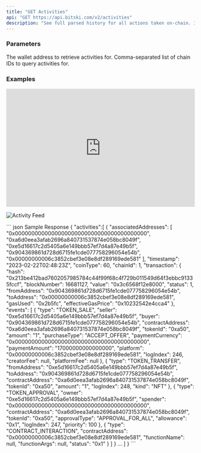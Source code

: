 ```yaml
---
title: "GET Activities"
api: "GET https://api.bitski.com/v2/activities"
description: "See full parsed history for all actions taken on-chain. Includes ENS resolution and multi-effect activity details for complex activity types."
---
```


### Parameters

<ParamField query="address" type="string" placeholder="0x1e1834a97f7bbab0175ef59788c1b9da30efd97b" required>
  The wallet address to retrieve activities for.
</ParamField>

<ParamField query="chainIds" type="string" placeholder="1" optional default="1,137">
  Comma-separated list of chain IDs to query activities for.
</ParamField>

### Examples
<iframe src="https://cdn.bitskistatic.com/docs-web/activity-feed.mp4" width="100%" height="315" frameborder="0" allowfullscreen></iframe>

![Activity Feed](/assets/images/activity.png)

<ResponseExample>
``` json Sample Response
{
  "activities":[
    {
      "associatedAddresses": [
        "0x0000000000000000000000000000000000000000",
        "0xa6d0eea3afab2696a840731537874e058bc8049f",
        "0xe5d16617c2d5405a6e149bbb57ef7d4a87e49b5f",
        "0x904369861d728d6715fe1cde077758296054e54b",
        "0x00000000006c3852cbef3e08e8df289169ede581"
      ],
      "timestamp": "2023-02-22T02:48:23Z",
      "coinType": 60,
      "chainId": 1,
      "transaction": {
        "hash": "0x213be412bad7602057985784c44f99f68c4f729b011549d64f3ebbc91335fccf",
        "blockNumber": 16681127,
        "value": "0x3c6568f12e8000",
        "status": 1,
        "fromAddress": "0x904369861d728d6715fe1cde077758296054e54b",
        "toAddress": "0x00000000006c3852cbef3e08e8df289169ede581",
        "gasUsed": "0x2b5fc",
        "effectiveGasPrice": "0x10232542e4cca4"
      },
      "events": [
        {
          "type": "TOKEN_SALE",
          "seller": "0xe5d16617c2d5405a6e149bbb57ef7d4a87e49b5f",
          "buyer": "0x904369861d728d6715fe1cde077758296054e54b",
          "contractAddress": "0xa6d0eea3afab2696a840731537874e058bc8049f",
          "tokenId": "0xa50",
          "amount": "1",
          "purchaseType": "ACCEPT_OFFER",
          "paymentCurrency": "0x0000000000000000000000000000000000000000",
          "paymentAmount": "17000000000000000",
          "platform": "0x00000000006c3852cbef3e08e8df289169ede581",
          "logIndex": 246,
          "creatorFee": null,
          "platformFee": null
        },
        {
          "type": "TOKEN_TRANSFER",
          "fromAddress": "0xe5d16617c2d5405a6e149bbb57ef7d4a87e49b5f",
          "toAddress": "0x904369861d728d6715fe1cde077758296054e54b",
          "contractAddress": "0xa6d0eea3afab2696a840731537874e058bc8049f",
          "tokenId": "0xa50",
          "amount": "1",
          "logIndex": 248,
          "kind": "NFT"
        },
        {
          "type": "TOKEN_APPROVAL",
          "owner": "0xe5d16617c2d5405a6e149bbb57ef7d4a87e49b5f",
          "spender": "0x0000000000000000000000000000000000000000",
          "contractAddress": "0xa6d0eea3afab2696a840731537874e058bc8049f",
          "tokenId": "0xa50",
          "approvalType": "APPROVAL_FOR_ALL",
          "allowance": "0x1",
          "logIndex": 247,
          "priority": 100
        },
        {
          "type": "CONTRACT_INTERACTION",
          "contractAddress": "0x00000000006c3852cbef3e08e8df289169ede581",
          "functionName": null,
          "functionArgs": null,
          "status": "0x1"
        }
      ]
    }
    ...
  ]
}
```
</ResponseExample>